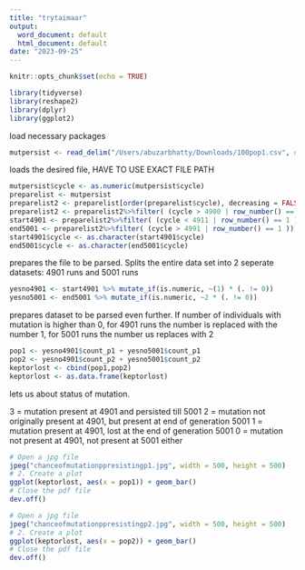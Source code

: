 ```yaml
---
title: "trytaimaar"
output:
  word_document: default
  html_document: default
date: "2023-09-25"
---
```



```r
knitr::opts_chunk$set(echo = TRUE)
```


```r
library(tidyverse)
library(reshape2) 
library(dplyr)
library(ggplot2)
```
load necessary packages

```r
mutpersist <- read_delim("/Users/abuzarbhatty/Downloads/100pop1.csv", delim = "\t", escape_double = FALSE,  col_types = cols(cycle = col_character(),  count_p1 =   col_number(), count_p2 = col_number()),  trim_ws = TRUE) 
```
loads the desired file, HAVE TO USE EXACT FILE PATH

```r
mutpersist$cycle <- as.numeric(mutpersist$cycle)
preparelist <- mutpersist
preparelist2 <- preparelist[order(preparelist$cycle), decreasing = FALSE]
preparelist2 <- preparelist2%>%filter( (cycle > 4900 | row_number() == 1 ))
start4901 <- preparelist2%>%filter( (cycle < 4911 | row_number() == 1 ))
end5001 <- preparelist2%>%filter( (cycle > 4991 | row_number() == 1 ))
start4901$cycle <- as.character(start4901$cycle)
end5001$cycle <- as.character(end5001$cycle)
```
prepares the file to be parsed. Splits the entire data set into 2 seperate datasets: 4901 runs and 5001 runs

```r
yesno4901 <- start4901 %>% mutate_if(is.numeric, ~(1) * (. != 0))
yesno5001 <- end5001 %>% mutate_if(is.numeric, ~2 * (. != 0))

```
prepares dataset to be parsed even further. If number of individuals with mutation is higher than 0, for 4901 runs the number is replaced with the number 1, for 5001 runs the number us replaces with 2

```r
pop1 <- yesno4901$count_p1 + yesno5001$count_p1
pop2 <- yesno4901$count_p2 + yesno5001$count_p2
keptorlost <- cbind(pop1,pop2)
keptorlost <- as.data.frame(keptorlost)
```
lets us about status of mutation. 

3 = mutation present at 4901 and persisted till 5001
2 = mutation not originally present at 4901, but present at end of generation 5001
1 = mutation present at 4901, lost at the end of generation 5001
0 = mutation not present at 4901, not present at 5001 either

```r
# Open a jpg file
jpeg("chanceofmutationppresistingp1.jpg", width = 500, height = 500)
# 2. Create a plot
ggplot(keptorlost, aes(x = pop1)) + geom_bar()
# Close the pdf file
dev.off()

# Open a jpg file
jpeg("chanceofmutationppresistingp2.jpg", width = 500, height = 500)
# 2. Create a plot
ggplot(keptorlost, aes(x = pop2)) + geom_bar()
# Close the pdf file
dev.off()
```
